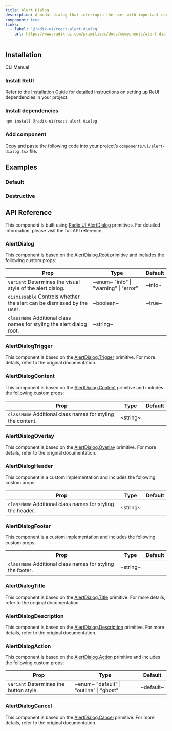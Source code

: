 ```yaml
---
title: Alert Dialog
description: A modal dialog that interrupts the user with important content and expects a response.
component: true
links:
  - label: '@radix-ui/react-alert-dialog'
    url: https://www.radix-ui.com/primitives/docs/components/alert-dialog
---
```


## Installation

<Tabs defaultValue="cli">

<TabsList>
  <TabsTrigger value="cli">CLI</TabsTrigger>
  <TabsTrigger value="manual">Manual</TabsTrigger>
</TabsList>

<TabsContent value="cli">
  <CliCommands name="alert-dialog" />
</TabsContent>

<TabsContent value="manual">    
<Steps>

### Install ReUI

Refer to the [Installation Guide](/docs/installation) for detailed instructions on setting up ReUI dependencies in your project.

### Install dependencies

```bash
npm install @radix-ui/react-alert-dialog
```

### Add component

Copy and paste the following code into your project’s `components/ui/alert-dialog.tsx` file.

<ComponentPreview name="alert-dialog" />

</Steps>

</TabsContent>

</Tabs>

## Examples

### Default

<ExamplePreview path="alert-dialog/default" />

### Destructive

<ExamplePreview path="alert-dialog/destructive" />

## API Reference

This component is built using [Radix UI AlertDialog](https://www.radix-ui.com/primitives/docs/components/alert-dialog) primitives. For detailed information, please visit the full API reference.

### AlertDialog

This component is based on the [AlertDialog.Root](https://www.radix-ui.com/primitives/docs/components/alert-dialog#root) primitive and includes the following custom props:

| **Prop**                                                                                          | **Type**                                                           | **Default** |
| ------------------------------------------------------------------------------------------------- | ------------------------------------------------------------------ | ----------- |
| `variant` <PopoverInfo>Determines the visual style of the alert dialog.</PopoverInfo>             | ~enum~ <PopoverInfo> "info" \| "warning" \| "error" </PopoverInfo> | ~info~      |
| `dismissable` <PopoverInfo>Controls whether the alert can be dismissed by the user.</PopoverInfo> | ~boolean~                                                          | ~true~      |
| `className` <PopoverInfo>Additional class names for styling the alert dialog root.</PopoverInfo>  | ~string~                                                           | <Na/>       |

### AlertDialogTrigger

This component is based on the [AlertDialog.Trigger](https://www.radix-ui.com/primitives/docs/components/alert-dialog#trigger) primitive. For more details, refer to the original documentation.

### AlertDialogContent

This component is based on the [AlertDialog.Content](https://www.radix-ui.com/primitives/docs/components/alert-dialog#content) primitive and includes the following custom props:

| **Prop**                                                                               | **Type** | **Default** |
| -------------------------------------------------------------------------------------- | -------- | ----------- |
| `className` <PopoverInfo>Additional class names for styling the content.</PopoverInfo> | ~string~ | <Na/>       |

### AlertDialogOverlay

This component is based on the [AlertDialog.Overlay](https://www.radix-ui.com/primitives/docs/components/alert-dialog#overlay) primitive. For more details, refer to the original documentation.

### AlertDialogHeader

This component is a custom implementation and includes the following custom props:

| **Prop**                                                                              | **Type** | **Default** |
| ------------------------------------------------------------------------------------- | -------- | ----------- |
| `className` <PopoverInfo>Additional class names for styling the header.</PopoverInfo> | ~string~ | <Na/>       |

### AlertDialogFooter

This component is a custom implementation and includes the following custom props:

| **Prop**                                                                              | **Type** | **Default** |
| ------------------------------------------------------------------------------------- | -------- | ----------- |
| `className` <PopoverInfo>Additional class names for styling the footer.</PopoverInfo> | ~string~ | <Na/>       |

### AlertDialogTitle

This component is based on the [AlertDialog.Title](https://www.radix-ui.com/primitives/docs/components/alert-dialog#title) primitive. For more details, refer to the original documentation.

### AlertDialogDescription

This component is based on the [AlertDialog.Description](https://www.radix-ui.com/primitives/docs/components/alert-dialog#description) primitive. For more details, refer to the original documentation.

### AlertDialogAction

This component is based on the [AlertDialog.Action](https://www.radix-ui.com/primitives/docs/components/alert-dialog#action) primitive and includes the following custom props:

| **Prop**                                                          | **Type**                                                              | **Default** |
| ----------------------------------------------------------------- | --------------------------------------------------------------------- | ----------- |
| `variant` <PopoverInfo>Determines the button style.</PopoverInfo> | ~enum~ <PopoverInfo> "default" \| "outline" \| "ghost" </PopoverInfo> | ~default~   |

### AlertDialogCancel

This component is based on the [AlertDialog.Cancel](https://www.radix-ui.com/primitives/docs/components/alert-dialog#cancel) primitive. For more details, refer to the original documentation.
